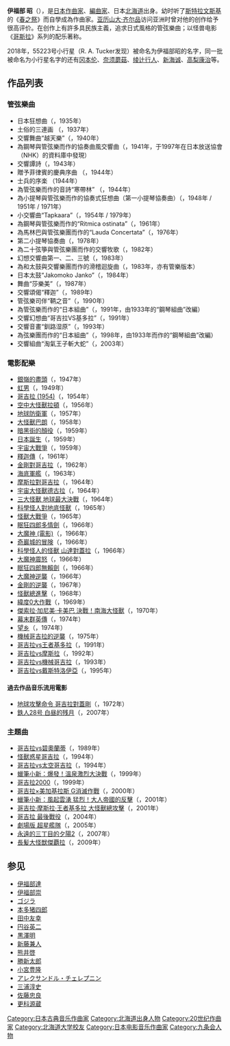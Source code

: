 {{NoteTA
|1=zh-hans:哥斯拉;zh-hant:哥吉拉;
}}
{{Infobox classical
| 中文名 = 伊福部昭
| 画像 = File:Ifukube akira.jpg
| 附注 =      
| 原文名 = 伊福部 昭    
| 拉丁字母 = Akira Ifukube     
| 国别 = 日本    
| 出生日期 = {{Birth date|1914|5|31}}
| 出生地 = {{EOJ}}[[北海道|北海道]][[钏路市|钏路市]]
| 逝世日期 = {{Death date and age|2006|2|8|1914|5|31}}
| 逝世地 = {{JPN}}[[东京都|东京都]][[目黑區|目黑區]]
| 所属时期 = 20世纪
| 所属乐派 =  
| 擅长作品类型 = 管弦乐，电影配乐
| 代表作 = 管弦乐《日本狂想曲》《风俗性的三折画》，《哥斯拉》系列电影配乐 
| 师从 = 
| 学生 = [[黛敏郎|黛敏郎]]，[[芥川也寸志|芥川也寸志]]
| 官方网站 = [http://www.akira-ifukube.jp/ 伊福部昭 官方網站]
}}

'''伊福部 昭'''（{{bd|1914年|5月31日|2006年|2月8日}}），是[[日本|日本]][[作曲家|作曲家]]、[[編曲家|編曲家]]、日本[[北海道|北海道]]出身。幼时听了[[斯特拉文斯基|斯特拉文斯基]]的《[[春之祭|春之祭]]》而自學成為作曲家。[[亚历山大·齐尔品|亚历山大·齐尔品]]访问亚洲时曾对他的创作给予很高评价。在创作上有許多具民族主義，追求日式風格的管弦樂曲；以怪兽电影《[[哥斯拉|哥斯拉]]》系列的配乐著称。

2018年，55223号小行星（R. A. Tucker发现）被命名为伊福部昭的名字，同一批被命名为小行星名字的还有[[冈本伦|冈本伦]]、[[奈须蘑菇|奈须蘑菇]]、[[绫辻行人|绫辻行人]]、[[新海诚|新海诚]]、[[高梨康治|高梨康治]]等。
{{japanese|japanese=伊福部 昭|kana=いふくべ あきら|romaji=Ifukube Akira}}

==作品列表==
===管弦樂曲===
* 日本狂想曲（{{lang|ja|日本狂詩曲}}，1935年）
* 土俗的三連画 （{{lang|ja|土俗的三連画}}，1937年）
* 交響舞曲“越天樂”（{{lang|ja|交響舞曲「越天楽」}}，1940年）
* 為鋼琴與管弦樂而作的協奏曲風交響曲（{{lang|ja|ピアノと管絃楽のための協奏風交響曲}}，1941年，于1997年在日本放送協會（NHK）的資料庫中發現）
* 交響譚詩（{{lang|ja|交響譚詩}}，1943年）
* 贈予菲律賓的慶典序曲 （{{lang|ja|フィリピンに贈る祝典序曲}}，1944年）
* 士兵的序楽 （{{lang|ja|兵士の序楽}}1944年）
* 為管弦樂而作的音詩“寒帶林” （{{lang|ja|管絃楽のための音詩「寒帯林」}}，1944年）
* 為小提琴與管弦樂而作的協奏式狂想曲（第一小提琴協奏曲）（{{lang|ja|ヴァイオリンと管絃楽のための協奏風狂詩曲（ヴァイオリン協奏曲第1番）}}，1948年 / 1951年 / 1971年）
* 小交響曲“Tapkaara”（{{lang|ja|シンフォニア・タプカーラ}}，1954年 / 1979年）
* 為鋼琴與管弦樂而作的“Ritmica ostinata”（{{lang|ja|ピアノと管絃楽のためのリトミカ・オスティナータ}}，1961年）
* 為馬林巴與管弦樂團而作的“Lauda Concertata”（{{lang|ja|オーケストラとマリムバのためのラウダ・コンチェルタータ}}，1976年）
* 第二小提琴協奏曲（{{lang|ja|ヴァイオリン協奏曲第2番}}，1978年）
* 為二十弦箏與管弦樂團而作的交響牧歌（{{lang|ja|二十絃箏とオーケストラのための交響的エグログ}}，1982年）
* 幻想交響曲第一、二、三號（{{lang|ja|SF交響ファンタジー第1番〜第3番}}，1983年）
* 為和太鼓與交響樂團而作的滑稽迴旋曲（{{lang|ja|倭太鼓とオーケストラのためのロンド・イン・ブーレスク}}，1983年，亦有管樂版本）
* 日本太鼓“Jakomoko Janko”（{{lang|ja|日本の太鼓「ジャコモコ・ジャンコ」}}，1984年）
* 舞曲“莎樂美”（{{lang|ja|舞踊曲「サロメ」}}，1987年）
* 交響頌偈“釋迦”（{{lang|ja|交響頌偈（じゅげ）「釈迦」}}，1989年）
* 管弦樂司伴“鞆之音”（{{lang|ja|管絃楽司伴「鞆の音」}}，1990年）
* 為管弦樂而作的“日本組曲”（{{lang|ja|管絃楽のための「日本組曲」}}，1991年，由1933年的“鋼琴組曲”改編）
* 交響幻想曲“哥吉拉VS基多拉”（{{lang|ja|交響ファンタジー「ゴジラvsキングギドラ」}}，1991年）
* 交響音畫“釧路湿原”（{{lang|ja|交響的音画「釧路湿原」}}，1993年）
* 為弦樂團而作的“日本組曲”（{{lang|ja|絃楽オーケストラのための「日本組曲」}}，1998年，由1933年而作的“鋼琴組曲”改編）
* 交響組曲“淘氣王子斬大蛇”（{{lang|ja|交響組曲「わんぱく王子の大蛇退治」}}，2003年）

===電影配樂===
*[[銀嶺的盡頭|銀嶺的盡頭]]（{{lang|ja|銀嶺の果て}}，1947年）
*[[虹男|虹男]]（{{lang|ja|虹男}}，1949年）
*[[哥吉拉_(1954)|哥吉拉 (1954)]]（{{lang|ja|ゴジラ}}，1954年）
*[[空中大怪獸拉頓|空中大怪獸拉頓]]（{{lang|ja|空の大怪獣ラドン}}，1956年）
*[[地球防衛軍|地球防衛軍]]（{{lang|ja|地球防衛軍}}，1957年）
*[[大怪獸巴朗|大怪獸巴朗]]（{{lang|ja|大怪獣バラン}}，1958年）
*[[暗黑街的顏役|暗黑街的顏役]]（{{lang|ja|暗黒街の顔役}}，1959年）
*[[日本誕生|日本誕生]]（{{lang|ja|日本誕生}}，1959年）
*[[宇宙大戰爭|宇宙大戰爭]]（{{lang|ja|宇宙大戦争}}，1959年）
*[[釋迦傳|釋迦傳]]（{{lang|ja|釈迦}}，1961年）
*[[金剛對哥吉拉|金剛對哥吉拉]]（{{lang|ja|キングコング対ゴジラ}}，1962年）
*[[海底軍艦|海底軍艦]]（{{lang|ja|海底軍艦}}，1963年）
*[[摩斯拉對哥吉拉|摩斯拉對哥吉拉]]（{{lang|ja|モスラ対ゴジラ}}，1964年）
*[[宇宙大怪獸德古拉|宇宙大怪獸德古拉]]（{{lang|ja|宇宙大怪獣ドゴラ}}，1964年）
*[[三大怪獸_地球最大決戰|三大怪獸 地球最大決戰]]（{{lang|ja|三大怪獣 地球最大の決戦}}，1964年）
*[[科學怪人對地底怪獸|科學怪人對地底怪獸]]（{{lang|ja|フランケンシュタイン対地底怪獣}}，1965年）
*[[怪獸大戰爭|怪獸大戰爭]]（{{lang|ja|怪獣大戦争}}，1965年）
*[[眠狂四郎多情劍|眠狂四郎多情劍]]（{{lang|ja|眠狂四郎多情剣}}，1966年）
*[[大魔神_(電影)|大魔神 (電影)]]（{{lang|ja|大魔神}}，1966年）
*[[奇巖城的冒険|奇巖城的冒険]]（{{lang|ja|奇巌城の冒険}}，1966年）
*[[科學怪人的怪獸_山達對蓋拉|科學怪人的怪獸 山達對蓋拉]]（{{lang|ja|フランケンシュタインの怪獣 サンダ対ガイラ}}，1966年）
*[[大魔神震怒|大魔神震怒]]（{{lang|ja|大魔神怒る}}，1966年）
*[[眠狂四郎無賴劍|眠狂四郎無賴劍]]（{{lang|ja|眠狂四郎無頼剣}}，1966年）
*[[大魔神逆襲|大魔神逆襲]]（{{lang|ja|大魔神逆襲}}，1966年）
*[[金剛的逆襲|金剛的逆襲]]（{{lang|ja|キングコングの逆襲 }}，1967年）
*[[怪獸總進擊|怪獸總進擊]]（{{lang|ja|怪獣総進撃}}，1968年）
*[[緯度0大作戰|緯度0大作戰]]（{{lang|ja|緯度0大作戦}}，1969年）
*[[傑索拉·加尼美·卡美巴_決戰！南海大怪獸|傑索拉·加尼美·卡美巴 決戰！南海大怪獸]]（{{lang|ja|ゲゾラ・ガニメ・カメーバ 決戦!南海の大怪獣}}，1970年）
*[[幕末群英傳|幕末群英傳]]（{{lang|ja|狼よ落日を斬れ}}，1974年）
*[[望乡_(1974年电影)|望乡]]（{{lang|ja|サンダカン八番娼館 望郷}}，1974年）
*[[機械哥吉拉的逆襲|機械哥吉拉的逆襲]]（{{lang|ja|メカゴジラの逆襲}}，1975年）
*[[哥吉拉vs王者基多拉|哥吉拉vs王者基多拉]]（{{lang|ja|ゴジラvsキングギドラ}}，1991年）
*[[哥吉拉vs摩斯拉|哥吉拉vs摩斯拉]]（{{lang|ja|ゴジラvsモスラ}}，1992年）
*[[哥吉拉vs機械哥吉拉|哥吉拉vs機械哥吉拉]]（{{lang|ja|ゴジラvsメカゴジラ}}，1993年）
*[[哥吉拉vs戴斯特洛伊亞|哥吉拉vs戴斯特洛伊亞]]（{{lang|ja|ゴジラvsデストロイア}}，1995年）

====過去作品音乐流用電影====
*[[地球攻擊命令_哥吉拉對蓋剛|地球攻擊命令 哥吉拉對蓋剛]]（{{lang|ja|地球攻撃命令 ゴジラ対ガイガン}}，1972年）
*[[鉄人28号_白昼的残月|鉄人28号 白昼的残月]]（{{lang|ja|鉄人28号 白昼の残月}}，2007年）

===主題曲===
*[[哥吉拉vs碧奧蘭蒂|哥吉拉vs碧奧蘭蒂]]（{{lang|ja|ゴジラvsビオランテ}}，1989年）
*[[怪獸惑星哥吉拉|怪獸惑星哥吉拉]]（{{lang|ja|怪獣プラネットゴジラ}}，1994年）
*[[哥吉拉vs太空哥吉拉|哥吉拉vs太空哥吉拉]]（{{lang|ja|ゴジラvsスペースゴジラ}}，1994年）
*[[蠟筆小新：爆發！溫泉激烈大決戰|蠟筆小新：爆發！溫泉激烈大決戰]]（{{lang|ja|クレヨンしんちゃん 爆発!温泉わくわく大決戦}}，1999年）
*[[哥吉拉2000|哥吉拉2000]]（{{lang|ja|ゴジラ2000 ミレニアム}}，1999年）
*[[哥吉拉×美加基拉斯_G消滅作戰|哥吉拉×美加基拉斯 G消滅作戰]]（{{lang|ja|ゴジラ×メガギラス G消滅作戦}}，2000年）
*[[蠟筆小新：風起雲湧_猛烈！大人帝國的反擊|蠟筆小新：風起雲湧 猛烈！大人帝國的反擊]]（{{lang|ja|クレヨンしんちゃん 嵐を呼ぶ モーレツ!オトナ帝国の逆襲}}，2001年）
*[[哥吉拉·摩斯拉·王者基多拉_大怪獸總攻擊|哥吉拉·摩斯拉·王者基多拉 大怪獸總攻擊]]（{{lang|ja|ゴジラ・モスラ・キングギドラ 大怪獣総攻撃}}，2001年）
*[[哥吉拉_最後戰役|哥吉拉 最後戰役]]（{{lang|ja|ゴジラ FINAL WARS}}，2004年）
*[[劇場版_超星艦隊|劇場版 超星艦隊]]（{{lang|ja|超星艦隊セイザーX 戦え!星の戦士たち}}，2005年）
*[[永遠的三丁目的夕陽2|永遠的三丁目的夕陽2]]（{{lang|ja|ALWAYS 続・三丁目の夕日}}，2007年）
*[[長髪大怪獣傑覇拉|長髪大怪獣傑覇拉]]（{{lang|ja|長髪大怪獣ゲハラ}}，2009年）

==参见==
* [[伊福部達|伊福部達]]
* [[伊福部崇|伊福部崇]]
* [[ゴジラ|ゴジラ]]
* [[本多猪四郎|本多猪四郎]]
* [[田中友幸|田中友幸]]
* [[円谷英二|円谷英二]]
* [[黒澤明|黒澤明]]
* [[新藤兼人|新藤兼人]]
* [[熊井啓|熊井啓]]
* [[勝新太郎|勝新太郎]]
* [[小宮豊隆|小宮豊隆]]
* [[アレクサンドル・チェレプニン|アレクサンドル・チェレプニン]]
* [[三浦淳史|三浦淳史]]
* [[佐藤忠良|佐藤忠良]]
* [[更科源蔵|更科源蔵]] 

{{Godzilla}}
{{Mothra}}
{{King Kong}}
{{海底軍艦}}
{{大魔神系列}}
{{Authority control}}
{{DEFAULTSORT:Ifukube Akira}}
[[Category:日本古典音乐作曲家|Category:日本古典音乐作曲家]]
[[Category:北海道出身人物|Category:北海道出身人物]]
[[Category:20世纪作曲家|Category:20世纪作曲家]]
[[Category:北海道大学校友|Category:北海道大学校友]]
[[Category:日本电影音乐作曲家|Category:日本电影音乐作曲家]]
[[Category:九条会人物|Category:九条会人物]]